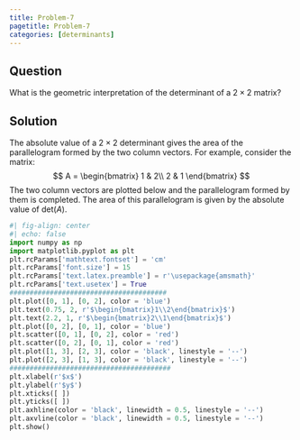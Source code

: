 ```yaml
---
title: Problem-7
pagetitle: Problem-7
categories: [determinants]
---
```


## Question

What is the geometric interpretation of the determinant of a $2 \times 2$ matrix?

## Solution

The absolute value of a $\displaystyle 2\times 2$ determinant gives the area of the parallelogram formed by the two column vectors. For example, consider the matrix:
$$
A = \begin{bmatrix}
1 & 2\\
2 & 1
\end{bmatrix}
$$
The two column vectors are plotted below and the parallelogram formed by them is completed. The area of this parallelogram is given by the absolute value of $\text{det}(A)$.

```python
#| fig-align: center
#| echo: false
import numpy as np
import matplotlib.pyplot as plt
plt.rcParams['mathtext.fontset'] = 'cm'
plt.rcParams['font.size'] = 15
plt.rcParams['text.latex.preamble'] = r'\usepackage{amsmath}'
plt.rcParams['text.usetex'] = True
#######################################
plt.plot([0, 1], [0, 2], color = 'blue')
plt.text(0.75, 2, r'$\begin{bmatrix}1\\2\end{bmatrix}$')
plt.text(2.2, 1, r'$\begin{bmatrix}2\\1\end{bmatrix}$')
plt.plot([0, 2], [0, 1], color = 'blue')
plt.scatter([0, 1], [0, 2], color = 'red')
plt.scatter([0, 2], [0, 1], color = 'red')
plt.plot([1, 3], [2, 3], color = 'black', linestyle = '--')
plt.plot([2, 3], [1, 3], color = 'black', linestyle = '--')
########################################
plt.xlabel(r'$x$')
plt.ylabel(r'$y$')
plt.xticks([ ])
plt.yticks([ ])
plt.axhline(color = 'black', linewidth = 0.5, linestyle = '--')
plt.axvline(color = 'black', linewidth = 0.5, linestyle = '--')
plt.show()
```

